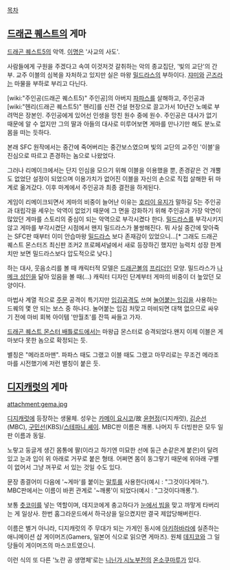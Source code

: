 [[목차]]
== [[드래곤 퀘스트]]의 게마 ==
[[드래곤 퀘스트5]]의 악역. [[이명]]은 '사교의 사도'.

사람들에게 구원을 주겠다고 속여 이것저것 갈취하는 악의 종교집단, '빛의 교단'의 간부. 교주 이블의 심복을 자처하고 있지만 실은 마왕 [[밀드라스]]의 부하이다. [[쟈미]]와 [[곤즈]]라는 마물을 부하로 부리고 다닌다.

[wiki:"주인공(드래곤 퀘스트5)" 주인공]의 아버지 [[파파스]]를 살해하고, 주인공과 [wiki:"헨리(드래곤 퀘스트5)" 헨리]를 신전 건설 현장으로 끌고가서 10년간 노예로 부려먹은 장본인. 주인공에게 있어선 인생을 망친 원수 중에 원수. 주인공은 대사가 없기 때문에 알 수 없지만 그의 딸과 아들의 대사로 미루어보면 게마를 만나기만 해도 분노로 몸을 떠는 듯하다.

본래 SFC 원작에서는 중간에 죽어버리는 중간보스였으며 빛의 교단의 교주인 '이블'을 진심으로 따르고 존경하는 놈으로 나왔었다.

그러나 리메이크에서는 단지 인심을 모으기 위해 이블을 이용했을 뿐, 존경같은 건 개뿔도 없었단 설정이 되었으며 이용가치가 없어진 이블을 자신의 손으로 직접 살해한 뒤 마계로 옮겨갔다. 이후 마계에서 주인공과 최종 결전을 하게된다.

게임이 리메이크되면서 게마의 비중이 늘어난 이유는 [[호리이 유지]]가 말하길 5는 주인공과 대립각을 세우는 악역이 없었기 때문에 그 면을 강화하기 위해 주인공과 가장 악연이 많았던 게마를 스토리의 중심이 되는 악역으로 부각시켰다 한다. [[밀드라스]]를 부각시키지 않고 게마를 부각시켰단 시점에서 왠지 밀드라스가 불쌍해진다. 뭐 사실 중간에 맞아죽는 SFC판 때부터 이미 안습마왕 [[밀드라스]] 보다 존재감이 있었으니...[* 그래도 드래곤 퀘스트 몬스터즈 최신판 조커2 프로페셔널에서 새로 등장하긴 했지만 능력치 성장 한계치만 보면 밀드라스보다 압도적으로 낮다.]

하는 대사, 웃음소리를 볼 때 캐릭터적 모델은 [[드래곤볼]]의 [[프리더]]인 모양. 밀드라스가 [[나메크 성인]]을 닮아 있음을 볼 때(...) 캐릭터 디자인 단계부터 게마의 비중이 더 높았던 모양이다.

마법사 계열 적으로 [[주문]] 공격이 특기지만 [[입김]]공격도 쓰며 [[눌어붙는 입김]]을 사용하는 드퀘의 몇 안 되는 보스 중 하나다. 눌어붙는 입김 처맞고 마비되면 대책 없으므로 싸우기 전에 마비 회복 아이템 '만월초'를 잔뜩 싸들고 가자.

[[드래곤 퀘스트 몬스터 배틀로드]]에서는 마왕급 몬스터로 승격되었다.왠지 이제 이블은 게마보다 못한 놈으로 확정되는 듯.

별칭은 "메라조마맨". 파파스 때도 그랬고 이블 때도 그랬고 마무리로는 무조건 메라조마를 시전했기에 저런 별칭이 붙은 듯.

== [[디지캐럿]]의 게마 ==
attachment:gema.jpg

[[디지캐럿]]에 등장하는 생물체. 성우는 [[카메이 요시코]]/故 [[윤현정]](디지캐럿), [[김순선]](MBC), [[구민선]](KBS)/[[스테파니 셰이]]. MBC판 이름은 깨롱. 나머지 두 더빙판은 모두 일판 이름과 동일.

노랗고 둥글게 생긴 몸통에 팔(이라고 하기엔 미묘한 선에 둥근 손같은게 붙은)이 달려있고 눈과 입이 위 아래로 거꾸로 붙은 형태. 어쩌면 몸이 동그랗기 때문에 위아래 구별이 없어서 그냥 꺼꾸로 서 있는 것일 수도 있다.

문장 종결어미 다음에 '~게마'를 붙이는 [[말투]]를 사용한다(예시 : "그것이다게마."). MBC판에서는 이름이 바뀐 관계로 '~깨롱'이 되었다(예시 : "그것이다깨롱.").

보통 [[츳코미]]를 넣는 역할이며, 데지코에게 충고하다가 [[눈에서 빔]]을 맞고 까맣게 타버리는 게 일상사. 한번 홈그라운드에서 하극상을 일으켰지만 결국 제압당해버린다.

이름은 별거 아니라, 디지캐럿의 주 무대가 되는 가게인 동시에 [[아키하바라]]에 실존하는 애니메이션 샵 게이머즈(Gamers, 일본어 식으로 읽으면 게마즈). 원체 [[데지코]]와 그 일당들이 게이머즈의 마스코트였으니.

이런 식의 또 다른 '노란 공 생명체'로는 [[니닌가 시노부전]]의 [[온소쿠마루]]가 있다.
